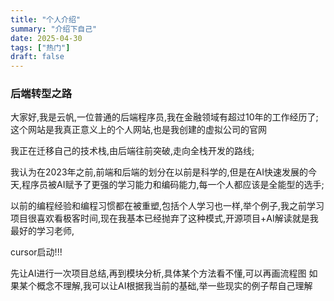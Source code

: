 ```yaml
---
title: "个人介绍"
summary: "介绍下自己"
date: 2025-04-30
tags: ["热门"]
draft: false
---
```


### 后端转型之路
大家好,我是云帆,一位普通的后端程序员,我在金融领域有超过10年的工作经历了; 这个网站是我真正意义上的个人网站,也是我创建的虚拟公司的官网

我正在迁移自己的技术栈,由后端往前突破,走向全栈开发的路线;

我认为在2023年之前,前端和后端的划分在以前是科学的,但是在AI快速发展的今天,程序员被AI赋予了更强的学习能力和编码能力,每一个人都应该是全能型的选手;

以前的编程经验和编程习惯都在被重塑,包括个人学习也一样,举个例子,我之前学习项目很喜欢看极客时间,现在我基本已经抛弃了这种模式,开源项目+AI解读就是我最好的学习老师,

cursor启动!!! 

先让AI进行一次项目总结,再到模块分析,具体某个方法看不懂,可以再画流程图
如果某个概念不理解,我可以让AI根据我当前的基础,举一些现实的例子帮自己理解